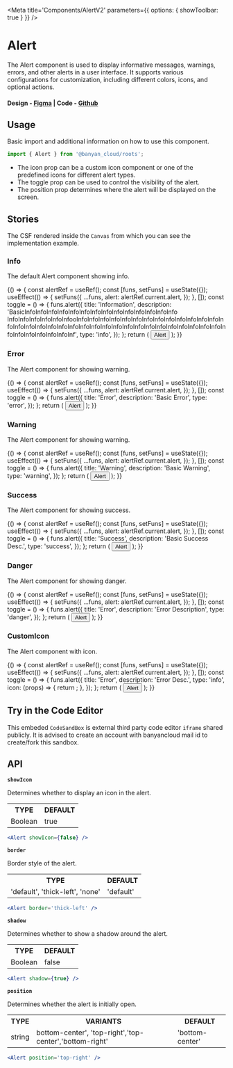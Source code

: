 
<Meta title='Components/AlertV2' parameters={{ options: { showToolbar: true } }} />

# Alert

The Alert component is used to display informative messages, warnings, errors, and other alerts in a user interface. It supports various configurations for customization, including different colors, icons, and optional actions.

#### Design - [Figma](https://www.figma.com/file/e9opoAtQHBo4vFd6u0Co98/Component-Library?node-id=37%3A7&mode=dev) | Code - [Github](https://github.com/banyandata-cloud/roots/tree/main/components/alert)

## Usage

Basic import and additional information on how to use this component.

```js
import { Alert } from '@banyan_cloud/roots';
```

-   The icon prop can be a custom icon component or one of the predefined icons for different alert types.
-   The toggle prop can be used to control the visibility of the alert.
-   The position prop determines where the alert will be displayed on the screen.

## Stories

The CSF rendered inside the `Canvas` from which you can see the implementation example.

### Info

The default Alert component showing info.

<Canvas>
	<Story name='Info'>
		{() => {
			const alertRef = useRef();
			const [funs, setFuns] = useState({});
			useEffect(() => {
				setFuns({
					...funs,
					alert: alertRef.current.alert,
				});
			}, []);
			const toggle = () => {
				funs.alert({
					title: 'Information',
					description:
						'BasicInfoInfoInfoInfoInfoInfoInfoInfoInfoInfoInfoInfoInfoInfo InfoInfoInfoInfoInfoInfooInfoInfoInfoInfoInfoInfoInfoInfoInfoInfoInfoInfoInfoInfoInfoInfoInfoInfoInfoInfoInfoInfoInfoInfoInfoInfoInfoInfoInfoInfoInfoInfoInfoInfoInfoInfoInfoInfoInfoInf',
					type: 'info',
				});
			};
			return (
				<ThemedContainer theme='light'>
					<button
						type='button'
						onClick={toggle}
						style={{
							padding: 10,
						}}>
						Alert
					</button>
					<Alert ref={alertRef} />
				</ThemedContainer>
			);
		}}
	</Story>
</Canvas>

### Error

The Alert component for showing warning.

<Canvas>
	<Story name='Error'>
		{() => {
			const alertRef = useRef();
			const [funs, setFuns] = useState({});
			useEffect(() => {
				setFuns({
					...funs,
					alert: alertRef.current.alert,
				});
			}, []);
			const toggle = () => {
				funs.alert({
					title: 'Error',
					description: 'Basic Error',
					type: 'error',
				});
			};
			return (
				<ThemedContainer theme='light'>
					<button
						type='button'
						onClick={toggle}
						style={{
							padding: 10,
						}}>
						Alert
					</button>
					<Alert ref={alertRef} />
				</ThemedContainer>
			);
		}}
	</Story>
</Canvas>

### Warning

The Alert component for showing warning.

<Canvas>
	<Story name='Warning'>
		{() => {
			const alertRef = useRef();
			const [funs, setFuns] = useState({});
			useEffect(() => {
				setFuns({
					...funs,
					alert: alertRef.current.alert,
				});
			}, []);
			const toggle = () => {
				funs.alert({
					title: 'Warning',
					description: 'Basic Warning',
					type: 'warning',
				});
			};
			return (
				<ThemedContainer theme='light'>
					<button
						type='button'
						onClick={toggle}
						style={{
							padding: 10,
						}}>
						Alert
					</button>
					<Alert ref={alertRef} />
				</ThemedContainer>
			);
		}}
	</Story>
</Canvas>

### Success

The Alert component for showing success.

<Canvas>
	<Story name='Success'>
		{() => {
			const alertRef = useRef();
			const [funs, setFuns] = useState({});
			useEffect(() => {
				setFuns({
					...funs,
					alert: alertRef.current.alert,
				});
			}, []);
			const toggle = () => {
				funs.alert({
					title: 'Success',
					description: 'Basic Success Desc.',
					type: 'success',
				});
			};
			return (
				<ThemedContainer theme='light'>
					<button
						type='button'
						onClick={toggle}
						style={{
							padding: 10,
						}}>
						Alert
					</button>
					<Alert ref={alertRef} />
				</ThemedContainer>
			);
		}}
	</Story>
</Canvas>

### Danger

The Alert component for showing danger.

<Canvas>
	<Story name='Danger'>
		{() => {
			const alertRef = useRef();
			const [funs, setFuns] = useState({});
			useEffect(() => {
				setFuns({
					...funs,
					alert: alertRef.current.alert,
				});
			}, []);
			const toggle = () => {
				funs.alert({
					title: 'Error',
					description: 'Error Description',
					type: 'danger',
				});
			};
			return (
				<ThemedContainer theme='light'>
					<button
						type='button'
						onClick={toggle}
						style={{
							padding: 10,
						}}>
						Alert
					</button>
					<Alert ref={alertRef} />
				</ThemedContainer>
			);
		}}
	</Story>
</Canvas>

### CustomIcon

The Alert component with icon.

<Canvas>
	<Story name='CustomIcon'>
		{() => {
			const alertRef = useRef();
			const [funs, setFuns] = useState({});
			useEffect(() => {
				setFuns({
					...funs,
					alert: alertRef.current.alert,
				});
			}, []);
			const toggle = () => {
				funs.alert({
					title: 'Error',
					description: 'Error Desc.',
					type: 'info',
					icon: (props) => {
						return <AlertIcon.Info {...props} />;
					},
				});
			};
			return (
				<ThemedContainer theme='light'>
					<button
						type='button'
						onClick={toggle}
						style={{
							padding: 10,
						}}>
						Alert
					</button>
					<Alert ref={alertRef} />
				</ThemedContainer>
			);
		}}
	</Story>
</Canvas>

## Try in the Code Editor

This embeded `CodeSandBox` is external third party code editor `iframe` shared publicly. It is advised to create an account with banyancloud mail id to create/fork this sandbox.

## API

**`showIcon`**

Determines whether to display an icon in the alert.

<table style={{ width: '100%' }}>
	<tr>
		<th style={{ textAlign: 'left', width: '50%' }}>TYPE</th>
		<th style={{ textAlign: 'left', width: '50%' }}>DEFAULT</th>
	</tr>
	<tr>
		<td>Boolean</td>
		<td>true</td>
	</tr>
</table>

```jsx
<Alert showIcon={false} />
```

**`border`**

Border style of the alert.

<table style={{ width: '100%' }}>
	<tr>
		<th style={{ textAlign: 'left', width: '50%' }}>TYPE</th>
		<th style={{ textAlign: 'left', width: '50%' }}>DEFAULT</th>
	</tr>
	<tr>
		<td>'default', 'thick-left', 'none'</td>
		<td>'default'</td>
	</tr>
</table>

```jsx
<Alert border='thick-left' />
```

**`shadow`**

Determines whether to show a shadow around the alert.

<table style={{ width: '100%' }}>
	<tr>
		<th style={{ textAlign: 'left', width: '50%' }}>TYPE</th>
		<th style={{ textAlign: 'left', width: '50%' }}>DEFAULT</th>
	</tr>
	<tr>
		<td>Boolean</td>
		<td>false</td>
	</tr>
</table>

```jsx
<Alert shadow={true} />
```

**`position`**

Determines whether the alert is initially open.

<table style={{ width: '100%' }}>
	<tr>
		<th style={{ textAlign: 'left', width: '25%' }}>TYPE</th>
		<th style={{ textAlign: 'left', width: '50%' }}>VARIANTS</th>
		<th style={{ textAlign: 'left', width: '25%' }}>DEFAULT</th>
	</tr>
	<tr>
		<td>string</td>
		<td>bottom-center', 'top-right','top-center','bottom-right'</td>
		<td>'bottom-center'</td>
	</tr>
</table>

```jsx
<Alert position='top-right' />
```
